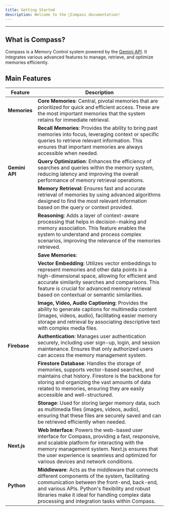 ```yaml
---
title: Getting Started
description: Welcome to the 🧭Compass documentation!
---
```


---

## What is Compass?
Compass is a Memory Control system powered by the [Gemini API](https://ai.google.dev/gemini-api). It integrates various advanced features to manage, retrieve, and optimize memories efficiently.

## Main Features

| **Feature**         | **Description**                                                                                     |
|---------------------|-----------------------------------------------------------------------------------------------------|
| **Memories**        | **Core Memories**: Central, pivotal memories that are prioritized for quick and efficient access. These are the most important memories that the system retains for immediate retrieval. |
|                     | **Recall Memories**: Provides the ability to bring past memories into focus, leveraging context or specific queries to retrieve relevant information. This ensures that important memories are always accessible when needed. |
| **Gemini API**      | **Query Optimization**: Enhances the efficiency of searches and queries within the memory system, reducing latency and improving the overall performance of memory retrieval operations. |
|                     | **Memory Retrieval**: Ensures fast and accurate retrieval of memories by using advanced algorithms designed to find the most relevant information based on the query or context provided. |
|                     | **Reasoning**: Adds a layer of context-aware processing that helps in decision-making and memory association. This feature enables the system to understand and process complex scenarios, improving the relevance of the memories retrieved. |
|                     | **Save Memories**: |
|                     | **Vector Embedding**: Utilizes vector embeddings to represent memories and other data points in a high-dimensional space, allowing for efficient and accurate similarity searches and comparisons. This feature is crucial for advanced memory retrieval based on contextual or semantic similarities. |
|                     | **Image, Video, Audio Captioning**: Provides the ability to generate captions for multimedia content (images, videos, audio), facilitating easier memory storage and retrieval by associating descriptive text with complex media files. |
| **Firebase**        | **Authentication**: Manages user authentication securely, including user sign-up, login, and session maintenance. Ensures that only authorized users can access the memory management system. |
|                     | **Firestore Database**: Handles the storage of memories, supports vector-based searches, and maintains chat history. Firestore is the backbone for storing and organizing the vast amounts of data related to memories, ensuring they are easily accessible and well-structured. |
|                     | **Storage**: Used for storing larger memory data, such as multimedia files (images, videos, audio), ensuring that these files are securely saved and can be retrieved efficiently when needed. |
| **Next.js**         | **Web Interface**: Powers the web-based user interface for Compass, providing a fast, responsive, and scalable platform for interacting with the memory management system. Next.js ensures that the user experience is seamless and optimized for various devices and network conditions. |
| **Python**          | **Middleware**: Acts as the middleware that connects different components of the system, facilitating communication between the front-end, back-end, and various APIs. Python's flexibility and robust libraries make it ideal for handling complex data processing and integration tasks within Compass. |
